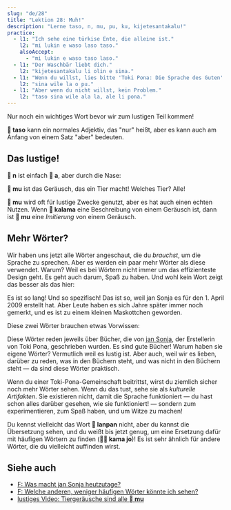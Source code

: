 ```yaml
---
slug: "de/28"
title: "Lektion 28: Muh!"
description: "Lerne taso, n, mu, pu, ku, kijetesantakalu!"
practice:
  - l1: "Ich sehe eine türkise Ente, die alleine ist."
    l2: "mi lukin e waso laso taso."
    alsoAccept:
      - "mi lukin e waso taso laso."
  - l1: "Der Waschbär liebt dich."
    l2: "kijetesantakalu li olin e sina."
  - l1: "Wenn du willst, lies bitte 'Toki Pona: Die Sprache des Guten' von Sonja Lang."
    l2: "sina wile la o pu."
  - l1: "Aber wenn du nicht willst, kein Problem."
    l2: "taso sina wile ala la, ale li pona."
---
```



Nur noch ein wichtiges Wort bevor wir zum lustigen Teil kommen!

<List>
  <Word sl="taso" m="aber, alleine, nur" />
</List>

**󱥨 taso** kann ein normales Adjektiv, das "nur" heißt, aber es kann auch am Anfang von einem Satz "aber" bedeuten.

<List>
  <Sentence sl="mi awen wan taso." m="Ich bleibe alleine." />
  <Sentence sl="taso mi awen pilin pona." m="Aber ich bleibe munter." />
</List>

## Das lustige!

**󱦆 n** ist einfach **󱤀 a**, aber durch die Nase:

<List>
  <Word sl="n" m="hmm, ähm" />
  <Sentence sl="n... mi sona ala." m="Ähm... ich weiß es nicht." />
</List>

**󱤹 mu** ist das Geräusch, das ein Tier macht! Welches Tier? Alle!

<List>
  <Word sl="mu" m="muh, miau, wau, kikeriki..." />
  <Sentence sl="soweli mute! mu mu mu mu mu mu." m="Sechs Kühe! <a target='_blank' href='https://www.youtube.com/watch?v=xxClPfZDn-E'>Muh muh muh muh muh muh</a>." />
</List>

**󱤹 mu** wird oft für lustige Zwecke genutzt, aber es hat auch einen echten Nutzen. Wenn **󱤕 kalama** eine Beschreibung von einem Geräusch ist, dann ist **󱤹 mu** eine *Imitierung* von einem Geräusch.

<List>
  <Sentence sl="mi kute e kalama suli." m="Ich habe ein lautes Geräusch gehört." />
  <Sentence sl="mi kute e mu suli." m="Ich habe einen lauten Knall gehört." />
</List>

## Mehr Wörter?

Wir haben uns jetzt alle Wörter angeschaut, die du *brauchst*, um die Sprache zu sprechen. Aber es werden ein paar mehr Wörter als diese verwendet. Warum? Weil es bei Wörtern nicht immer um das effizienteste Design geht. Es geht auch darum, Spaß zu haben. Und wohl kein Wort zeigt das besser als das hier:

<List>
  <Word sl="kijetesantakalu" m="Waschbär; waschbärartiges Tier, wie ein Katzenfrett, ein roter Panda, ein Wickelbär" />
</List>

Es ist so lang! Und so spezifisch! Das ist so, weil jan Sonja es für den 1. April 2009 erstellt hat. Aber Leute haben es sich Jahre später immer noch gemerkt, und es ist zu einem kleinen Maskottchen geworden.

Diese zwei Wörter brauchen etwas Vorwissen:

<List>
  <Word sl="pu" m="(mit) <i>Toki Pona: Die Sprache des Guten (2014)</i>, von jan Sonja (interagieren)" />
  <Word sl="ku" m="(mit) <i>Toki Pona Dictionary (2021)</i> (interagieren)" />
</List>

Diese Wörter reden jeweils über Bücher, die von [jan Sonja](https://tokipona.org), der Erstellerin von Toki Pona, geschrieben wurden. Es sind gute Bücher! Warum haben sie eigene Wörter? Vermutlich weil es lustig ist. Aber auch, weil wir es lieben, darüber zu reden, was in den Büchern steht, und was nicht in den Büchern steht — da sind diese Wörter praktisch.

Wenn du einer Toki-Pona-Gemeinschaft beitrittst, wirst du ziemlich sicher noch mehr Wörter sehen. Wenn du das tust, sehe sie als *kulturelle Artifakten*. Sie existieren nicht, damit die Sprache funktioniert — du hast schon alles darüber gesehen, wie sie funktioniert! — sondern zum experimentieren, zum Spaß haben, und um Witze zu machen!

<List>
  <Sentence sl="kijetesantakalu tonsi li lanpan ala lanpan e soko?" m="Stielt der nicht-binäre Waschbär Pilze?" />
</List>

Du kennst vielleicht das Wort **󱦅 lanpan** nicht, aber du kannst die Übersetzung sehen, und du weißt bis jetzt genug, um eine Ersetzung dafür mit häufigen Wörtern zu finden (**󱤖󱤓 kama jo**)! Es ist sehr ähnlich für andere Wörter, die du vielleicht auffinden wirst.

<Practice exercises={frontmatter.practice} client:load />

## Siehe auch
* [F: Was macht jan Sonja heutzutage?](de/jan-sonja/)
* [F: Welche anderen, weniger häufigen Wörter könnte ich sehen?](de/uncommon-words/)
* [lustiges Video: Tiergeräusche sind alle **󱤹 mu**](https://www.youtube.com/watch?v=zh-kLJI43xw)
